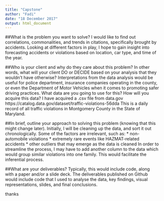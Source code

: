```yaml
---
title: "Capstone"
author: "Fadi"
date: "18 December 2017"
output: html_document
---
```


##What is the problem you want to solve?
I would like to find out correlations, commonalities, and trends in citations, specifically brought by accidents. Looking at different factors in play, I hope to gain insight into forecasting accidents or violations based on location, car type, and time of the year.

##Who is your client and why do they care about this problem? In other words, what will your client DO or DECIDE based on your analysis that they wouldn’t have otherwise?
Interpretations from the data analysis would be useful for police department, insurance companies operating in the county, or even the Department of Motor Vehicles when it comes to promoting safer driving practices.
What data are you going to use for this? How will you acquire this data?
I have acquired a .csv file from data.gov https://catalog.data.gov/dataset/traffic-violations-56dda This is a daily record of all traffic violations in Montgomery County in the State of Maryland.

##In brief, outline your approach to solving this problem (knowing that this might change later).
Initially, I will be cleaning up the data, and sort it out chronologically. Some of the factors are irrelevant, such as:
* non-automobile violations
* extremely rare events like HAZMAT-related accidents
* other outliers that may emerge as the data is cleaned
In order to streamline the process, I may have to add another column to the data which would group similar violations into one family. This would facilitate the inferential process.

##What are your deliverables? Typically, this would include code, along with a paper and/or a slide deck.
The deliverables published on Github would include code that I used to analyse the data, key findings, visual representations, slides, and final conclusions.

thanks



